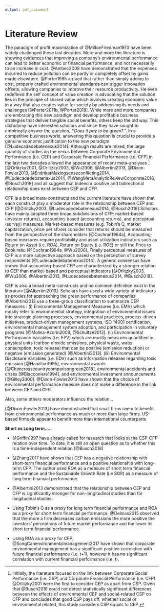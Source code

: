 ```yaml
---
output: pdf_document
---
```



# Literature Review

The paradigm of profit maximization of @MiltonFriedman1970 have been widely challenged these last decades. More and more the literature is showing evidences that improving a company’s environmental performance can lead to better economic or financial performance, and not necessarily to an increase in cost. @Ambec2008 have demonstrated that the expenses incurred to reduce pollution can be partly or completely offset by gains made elsewhere. @Porter1995 argued that rather than simply adding to cost, properly crafted environmental standards can trigger innovation offsets, allowing companies to improve their resource productivity. He even redefined the self concept of value creation in advocating that the solution lies in the principle of shared value which involves creating economic value in a way that also creates value for society by addressing its needs and challenges [@Porter2011b, @Porter2018]. While more and more companies are embracing this new paradigm and develop profitable business strategies that deliver tangible social benefits, others keep the old way. This dichotomy have interested scholars and since they have sought to empirically answer the question, *‘‘Does it pay to be green?’’*. In a competitive business world, answering this question is crucial to provide a genuine economic justification to the new paradigm [@Ludecadedebatenexus2014]. Although results are mixed, the large quantity of studies on the nexus between Corporate Environmental Performance (i.e. CEP) and Corporate Financial Performance (i.e. CFP) in the last two decades allowed the appearance of recent meta-analyses [^1]  [@Orlitzky2001, @Orlitzky2003, @Wu2006, @Albertini2013, @Dixon-Fowler2013, @EndrikatMakingsenseconflicting2014, @Ludecadedebatenexus2014, @WangMetaAnalyticReviewCorporate2016, @Busch2018] and all suggest that indeed a positive and bidirectional relationship does exist between CEP and CFP.


CFP is a broad meta-constructs and the current literature have shown that each construct play a moderator role in the relationship between CEP and CFP [@Orlitzky2003, @Ludecadedebatenexus2014, @Busch2018].Scholars have mainly adopted three broad subdivisions of CFP: market-based (investor returns), accounting-based (accounting returns), and perceptual (survey) measures. Market-based measures (e.g. Tobin's Q, market capitalization, price per share) consider that returns should be measured from the perspective of the shareholders [@Cochran1984a]. Accounting-based measures require profitability and asset utilization indicators such as Return on Asset (i.e. ROA), Return on Equity (i.e. ROE) or still the Price to Book ratio [@Cochran1984a, @Wu2006]. Finally perceptual measures of CFP is a more subjective approach based on the perception of survey respondents [@Ludecadedebatenexus2014]. A general consensus have shown that accounting-based CFP are characterized by a stronger relation to CEP than market-based and perceptual indicators [@Orlitzky2003, @Wu2006, @Albertini2013, @Ludecadedebatenexus2014, @Busch2018].

CEP is also a broad meta-constructs and no common definition exist in the literature [@Albertini2013]. Scholars have used a wide variety of indicators as proxies for approaching the green performance of companies. @Albertini2013 use a three-group classification to summarize CEP measures : (i) Environmental Management Measures (i.e. EMV) which mostly refer to environmental strategy, integration of environmental issues into strategic planning processes, environmental practices, process-driven initiatives, product-driven management systems, ISO 14001 certification, environmental management system adoption, and participation in voluntary programs [@Molina-Azorin2009, @Schultze2012]. (ii) Environmental Performance Variables (i.e. EPV) which are mostly measures quantified in physical units (carbon dioxide emissions, physical waste, water consumption, toxic release) that can be positive (emission reduction) or negative (emission generated) [@Albertini2013]. (iii) Environmental Disclosure Variables (i.e. EDV) such as information releases regarding toxic emission [@Hamilton1995], environmental awards [@Chencrosscountrycomparisongreen2018], environmental accidents and crises [@Blacconiere1994], and environmental investment announcements [@Gilley2000]. @Dixon-Fowler2013 have shown that the choice of environmental performance measure does not make a difference in the link between CEP and CFP.



Also, some others moderators influence the relation...



[@Dixon-Fowler2013] have demonstrated that small firms seem to benefit from environmental performance as much or more than large firms. US-based firms do appear to benefit more than international counterparts


**Short vs Long term.....**

- @Griffin1997 have already called for research that looks at the CSP-CFP relation over time. To date, it is still an open question as to whether this is a time-independent relation [@Busch2018]

- @Zhang2017 have shown that CEP has a negative relationship with short-term financial performance and a positive relationship with long-term CFP. The author used ROA as a measure of short term financial performance and the Sustainable Growth Rate (i.e SGR) as a measure of long term financial performance. 

- @Albertini2013 demonstrated that the relationship between CEP and CFP is significantly stronger for non-longitudinal studies than for longitudinal studies.

- Using Tobin's Q as a proxy for long term financial performance and ROA as a proxy for short term financial performance, @Delmas2015 observed that the more a firm decreases carbon emissions the more positive the investors’ perceptions of future market performance and the lower its short term financial performance.

- Using ROA as a proxy for CFP, @SongCanenvironmentalmanagement2017 have shown that corporate environmental management has a significant positive correlation with future financial performance (i.e. t+1), however it has no significant correlation with current financial performance (i.e. t).








[^1]: Initially, the literature focused on the link between Corporate Social Performance (i.e. CSP) and Corporate Financial Performance (i.e. CFP). @Orlitzky2001 were the first to consider CEP as apart from CSP. Given that @Busch2018 could not detect statistically significant differences between the effects of environmental CEP and social-related CSP on CFP and concludes that good CSP pays off, whether social or environmental related, this study considers CSP equals to CEP. 




